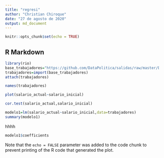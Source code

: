 ```yaml
---
title: "regresi"
author: "Christian Chiroque"
date: "27 de agosto de 2020"
output: md_document
---
```


```r
knitr::opts_chunk$set(echo = TRUE)
```

## R Markdown


```r
library(rio)
base_trabajadores="https://github.com/DataPolitica/salidas/raw/master/Data/trabajadores.sav"
trabajadores=import(base_trabajadores)
attach(trabajadores)
```


```r
names(trabajadores)
```


```r
plot(salario_actual~salario_inicial)
```


```r
cor.test(salario_actual,salario_inicial)
```


```r
modelo1=lm(salario_actual~salario_inicial,data=trabajadores)
summary(modelo1)
```
hhhh
```r
modelo1$coefficients
```


Note that the `echo = FALSE` parameter was added to the code chunk to prevent printing of the R code that generated the plot.
